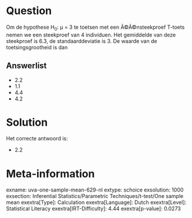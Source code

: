Question
========

Om de hypothese H~0~: μ = 3 te toetsen met een Ã©Ã©nsteekproef T-toets
nemen we een steekproef van 4 individuen. Het gemiddelde van deze
steekproef is 6.3, de standaarddeviatie is 3. De waarde van de
toetsingsgrootheid is dan


Answerlist
----------

* 2.2
* 1.1
* 4.4
* 4.2

Solution
========

Het correcte antwoord is: 

* 2.2

Meta-information
================
exname: uva-one-sample-mean-629-nl
extype: schoice
exsolution: 1000
exsection: Inferential Statistics/Parametric Techniques/t-test/One sample mean
exextra[Type]: Calculation
exextra[Language]: Dutch
exextra[Level]: Statistical Literacy
exextra[IRT-Difficulty]: 4.44
exextra[p-value]: 0.0273
